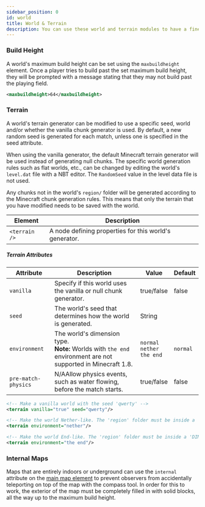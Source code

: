 ```yaml
---
sidebar_position: 0
id: world
title: World & Terrain
description: You can use these world and terrain modules to have a finer control over your map's environment.
---
```


### Build Height

A world's maximum build height can be set using the `maxbuildheight` element.
Once a player tries to build past the set maximum build height, they will be prompted with a message stating that they may not build past the playing field.

```xml
<maxbuildheight>64</maxbuildheight>
```

### Terrain

A world's terrain generator can be modified to use a specific seed, world and/or whether the vanilla chunk generator is used. 
By default, a new random seed is generated for each match, unless one is specified in the seed attribute.

When using the vanilla generator, the default Minecraft terrain generator will be used instead of generating null chunks.
The specific world generation rules such as flat worlds, etc., can be changed by editing the world's `level.dat` file with a NBT editor.
The `RandomSeed` value in the level data file is not used.

Any chunks not in the world's `region/` folder will be generated according to the Minecraft chunk generation rules.
This means that only the terrain that you have modified needs to be saved with the world.

| Element | Description |
|---|---|
| `<terrain />` | A node defining properties for this world's generator. |

##### Terrain Attributes

| Attribute | Description | Value | Default |
|---|---|---|---|
| `vanilla` | Specify if this world uses the vanilla or null chunk generator. | <span className="badge badge--primary">true/false</span> | false |
| `seed` | The world's seed that determines how the world is generated. | <span className="badge badge--primary">String</span> |
| `environment` | The world's dimension type.<br />**Note:** Worlds with `the end` environment are not supported in Minecraft 1.8. | `normal`<br />`nether`<br />`the end` | `normal` |
| `pre-match-physics` | <span className="badge badge--danger" title="This feature once existed, but has not been re-implemented in modern versions of PGM.">N/A</span>Allow physics events, such as water flowing, before the match starts. | <span className="badge badge--primary">true/false</span> | false |

```xml
<!-- Make a vanilla world with the seed 'qwerty' -->
<terrain vanilla="true" seed="qwerty"/>

<!-- Make the world Nether-like. The 'region' folder must be inside a 'DIM-1' folder for this to work. -->
<terrain environment="nether"/>

<!-- Make the world End-like. The 'region' folder must be inside a 'DIM1' (no dash) folder. -->
<terrain environment="the end"/>
```

### Internal Maps

Maps that are entirely indoors or underground can use the `internal` attribute on the [main map element](/docs/modules/general/main)
to prevent observers from accidentally teleporting on top of the map with the compass tool.
In order for this to work, the exterior of the map must be completely filled in with solid blocks,
all the way up to the maximum build height.
